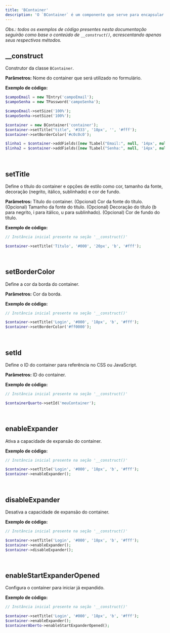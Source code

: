 ```yaml
---
title: 'BContainer'
description: 'O `BContainer` é um componente que serve para encapsular outros componentes dentro de um container com opções de personalização do título, borda e capacidade de expansão (derivado da classe `BootstrapFormBuilder`).'
---
```


_Obs.: todos os exemplos de código presentes nesta documentação seguirão como base o conteúdo de `__construct()`, acrescentando apenas seus respectivos métodos._

## __construct
Construtor da classe `BContainer`.

**Parâmetros:**
<ResponseField name="$name" type="mixed" required>Nome do container que será utilizado no formulário.</ResponseField>

**Exemplo de código:**
```php
$campoEmail = new TEntry('campoEmail');
$campoSenha = new TPassword('campoSenha');

$campoEmail->setSize('100%');
$campoSenha->setSize('100%');

$container = new BContainer('container');
$container->setTitle("title", '#333', '18px', '', '#fff');
$container->setBorderColor('#c0c0c0');

$linha1 = $container->addFields([new TLabel("Email:", null, '14px', null)], [$campoEmail]);
$linha2 = $container->addFields([new TLabel("Senha:", null, '14px', null)], [$campoSenha]);
```

<br/>

## setTitle
Define o título do container e opções de estilo como cor, tamanho da fonte, decoração (negrito, itálico, sublinhado) e cor de fundo.

**Parâmetros:**
<ResponseField name="$title" type="mixed" required>Título do container.</ResponseField>
<ResponseField name="$titleFontColor" type="mixed" default="null">(Opcional) Cor da fonte do título.</ResponseField>
<ResponseField name="$titleFontSize" type="mixed" default="null">(Opcional) Tamanho da fonte do título.</ResponseField>
<ResponseField name="$titelDecoration" type="mixed" default="null">(Opcional) Decoração do título (b para negrito, i para itálico, u para sublinhado).</ResponseField>
<ResponseField name="$titleBackgroundColor" type="mixed" default="null">(Opcional) Cor de fundo do título.</ResponseField>

**Exemplo de código:**
```php
// Instância inicial presente na seção '__construct()'

$container->setTitle('Título', '#000', '20px', 'b', '#fff');
```

<br/>

## setBorderColor
Define a cor da borda do container.

**Parâmetros:**
<ResponseField name="$borderColor" type="mixed" required>Cor da borda.</ResponseField>

**Exemplo de código:**
```php
// Instância inicial presente na seção '__construct()'

$container->setTitle('Login', '#000', '18px', 'b', '#fff');
$container->setBorderColor('#ff0000');
```

<br/>

## setId
Define o ID do container para referência no CSS ou JavaScript.

**Parâmetros:**
<ResponseField name="$id" type="mixed" required>ID do container.</ResponseField>

**Exemplo de código:**
```php
// Instância inicial presente na seção '__construct()'

$containerQuarto->setId('meuContainer');
```

<br/>

## enableExpander
Ativa a capacidade de expansão do container.

**Exemplo de código:**
```php
// Instância inicial presente na seção '__construct()'

$container->setTitle('Login', '#000', '18px', 'b', '#fff');
$container->enableExpander();
```

<br/>

## disableExpander
Desativa a capacidade de expansão do container.

**Exemplo de código:**
```php
// Instância inicial presente na seção '__construct()'

$container->setTitle('Login', '#000', '18px', 'b', '#fff');
$container->enableExpander();
$container->disableExpander();
```

<br/>

## enableStartExpanderOpened
Configura o container para iniciar já expandido.

**Exemplo de código:**
```php
// Instância inicial presente na seção '__construct()'

$container->setTitle('Login', '#000', '18px', 'b', '#fff');
$container->enableExpander();
$containerAberto->enableStartExpanderOpened();
```